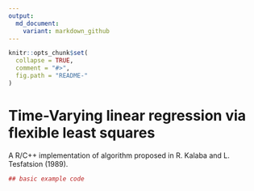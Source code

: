 ```yaml
---
output:
  md_document:
    variant: markdown_github
---
```


<!-- README.md is generated from README.Rmd. Please edit that file -->

```r
knitr::opts_chunk$set(
  collapse = TRUE,
  comment = "#>",
  fig.path = "README-"
)
```

# Time-Varying linear regression via flexible least squares

A R/C++ implementation of algorithm proposed in R. Kalaba and L. Tesfatsion (1989).

```r
## basic example code
```
